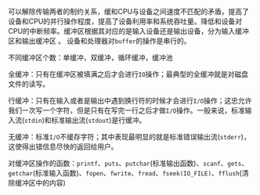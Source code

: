 可以解除传输两者的制约关系，缓和CPU与设备之间速度不匹配的矛盾，提高了设备和CPU的并行操作程度，提高了设备利用率和系统吞吐量。降低和设备对CPU的中断频率。缓冲区根据其对应的是输入设备还是输出设备，分为输入缓冲区和输出缓冲区 。 设备和处理器对`buffer`的操作是串行的。

不同缓冲区个数：单缓冲，双缓冲，循环缓冲，缓冲池

全缓冲：只有在缓冲区被填满之后才会进行`IO`操作；最典型的全缓冲就是对磁盘文件的读写。

行缓冲：只有在输入或者是输出中遇到换行符的时候才会进行`I/O`操作；这忠允许我们一次写一个字符，但是只有在写完一行之后才做`I/O`操作。一般来说，标准输入流(`stdin`)和标准输出流(`stdout`)是行缓冲。

无缓冲：标准`I/O`不缓存字符；其中表现最明显的就是标准错误输出流(`stderr`)，这使得出错信息尽快的返回给用户。

对缓冲区操作的函数：`printf`、`puts`、`putchar`(标准输出函数)、`scanf`、`gets`、`getchar`(标准输入函数)、`fopen`、`fwrite`、`fread`、`fseek(IO_FILE)`、`fflush`(清除缓冲区中的内容)

